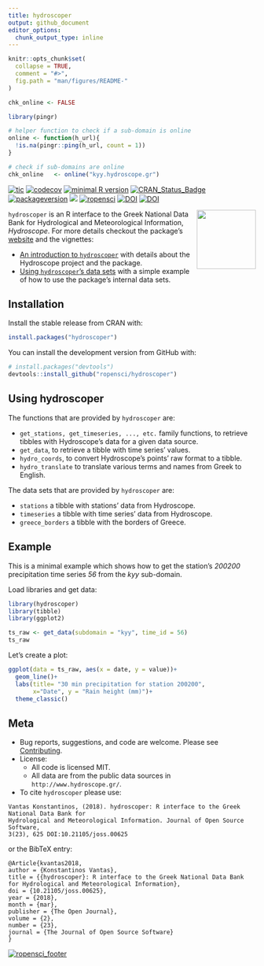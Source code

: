 ```yaml
---
title: hydroscoper
output: github_document
editor_options: 
  chunk_output_type: inline
---
```

<!-- README.md is generated from README.Rmd. Please edit that file -->

```r
knitr::opts_chunk$set(
  collapse = TRUE,
  comment = "#>",
  fig.path = "man/figures/README-"
)

chk_online <- FALSE

library(pingr)

# helper function to check if a sub-domain is online
online <- function(h_url){
  !is.na(pingr::ping(h_url, count = 1))
}

# check if sub-domains are online
chk_online   <- online("kyy.hydroscope.gr")

```
[![tic](https://github.com/ropensci/hydroscoper/workflows/tic/badge.svg?branch=master)](https://github.com/ropensci/hydroscoper/actions)
[![codecov](https://codecov.io/github/ropensci/hydroscoper/branch/master/graphs/badge.svg)](https://app.codecov.io/gh/ropensci/hydroscoper) 
[![minimal R version](https://img.shields.io/badge/R%3E%3D-3.4-6666ff.svg)](https://cran.r-project.org/)
[![CRAN_Status_Badge](http://www.r-pkg.org/badges/version/hydroscoper)](https://cran.r-project.org/package=hydroscoper)
[![packageversion](https://img.shields.io/badge/Package%20version-1.6.0-orange.svg?style=flat-square)](https://github.com/ropensci/hydroscoper)
[![](https://cranlogs.r-pkg.org/badges/grand-total/hydroscoper)](https://cran.r-project.org/package=hydroscoper)
[![ropensci](https://badges.ropensci.org/185_status.svg)](https://github.com/ropensci/software-review/issues/185)
[![DOI](https://zenodo.org/badge/DOI/10.5281/zenodo.1196540.svg)](https://doi.org/10.5281/zenodo.1196540)
[![DOI](http://joss.theoj.org/papers/10.21105/joss.00625/status.svg)](https://doi.org/10.21105/joss.00625)

<img src="https://github.com/ropensci/hydroscoper/raw/master/man/figures/hydroscoper_hex.png" align = "right" width = 120/>

`hydroscoper` is an R interface to the  Greek National Data Bank for Hydrological and Meteorological Information,
*Hydroscope*. For more details checkout the package's [website](https://docs.ropensci.org/hydroscoper/) and the vignettes:

 * [An introduction to `hydroscoper`](https://docs.ropensci.org/hydroscoper/articles/intro_hydroscoper.html) with details about the Hydroscope project and the package.
 * [Using `hydroscoper`'s data sets](https://docs.ropensci.org/hydroscoper/articles/stations_with_data.html) with a simple example of how to use the package's internal data sets.
 
## Installation

Install the stable release from CRAN with:

```r
install.packages("hydroscoper")
```

You can install the development version from GitHub with:

```r
# install.packages("devtools")
devtools::install_github("ropensci/hydroscoper")
```

## Using hydroscoper

The functions that are provided by `hydroscoper` are:

* `get_stations, get_timeseries, ..., etc.` family functions, to retrieve tibbles with Hydroscope's data for a given data source.
* `get_data`, to retrieve a tibble with time series' values.  
* `hydro_coords`, to convert Hydroscope's points' raw format to a tibble.
* `hydro_translate` to translate various terms and names from Greek to English.

The data sets that are provided by `hydroscoper` are:

* `stations` a tibble with stations' data from Hydroscope.
* `timeseries` a tibble with  time series' data from Hydroscope.
* `greece_borders` a tibble with the borders of Greece.

## Example

This is a minimal example which shows how to get the station's *200200* precipitation time series *56*  from the *kyy* sub-domain.

Load libraries and get data:

```r
library(hydroscoper)
library(tibble)
library(ggplot2)

ts_raw <- get_data(subdomain = "kyy", time_id = 56)
ts_raw
```

Let's create a plot:

```r
ggplot(data = ts_raw, aes(x = date, y = value))+
  geom_line()+
  labs(title= "30 min precipitation for station 200200",
       x="Date", y = "Rain height (mm)")+
  theme_classic()
```

## Meta

* Bug reports, suggestions, and code are welcome. Please see [Contributing](https://github.com/ropensci/hydroscoper/blob/master/CONTRIBUTING.md).
* License:
    + All code is licensed MIT.
    + All data are from the public data sources in `http://www.hydroscope.gr/`.
* To cite `hydroscoper` please use:
```
Vantas Konstantinos, (2018). hydroscoper: R interface to the Greek National Data Bank for
Hydrological and Meteorological Information. Journal of Open Source Software,
3(23), 625 DOI:10.21105/joss.00625
```
or the BibTeX entry:
```
@Article{kvantas2018,
author = {Konstantinos Vantas},
title = {{hydroscoper}: R interface to the Greek National Data Bank for Hydrological and Meteorological Information},
doi = {10.21105/joss.00625},
year = {2018},
month = {mar},
publisher = {The Open Journal},
volume = {2},
number = {23},
journal = {The Journal of Open Source Software}
}
```

[![ropensci_footer](http://ropensci.org/public_images/github_footer.png)](https://ropensci.org)
